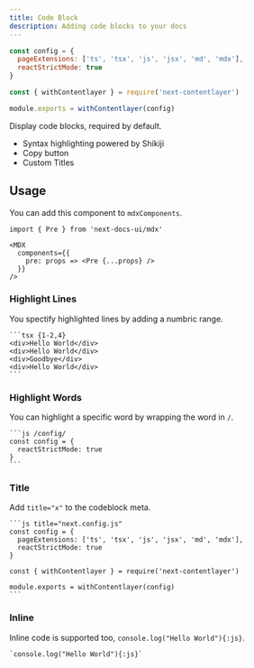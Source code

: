 ```yaml
---
title: Code Block
description: Adding code blocks to your docs
---
```


<Wrapper>
<div className="bg-background rounded-lg prose-no-margin">

```js title="next.config.js" {10} /config/
const config = {
  pageExtensions: ['ts', 'tsx', 'js', 'jsx', 'md', 'mdx'],
  reactStrictMode: true
}

const { withContentlayer } = require('next-contentlayer')

module.exports = withContentlayer(config)
```

</div>
</Wrapper>

Display code blocks, required by default.

- Syntax highlighting powered by Shikiji
- Copy button
- Custom Titles

## Usage

You can add this component to `mdxComponents`.

```mdx {5}
import { Pre } from 'next-docs-ui/mdx'

<MDX
  components={{
    pre: props => <Pre {...props} />
  }}
/>
```

### Highlight Lines

You spectify highlighted lines by adding a numbric range.

````mdx
```tsx {1-2,4}
<div>Hello World</div>
<div>Hello World</div>
<div>Goodbye</div>
<div>Hello World</div>
```
````

### Highlight Words

You can highlight a specific word by wrapping the word in `/`.

````mdx
```js /config/
const config = {
  reactStrictMode: true
}
```
````

### Title

Add `title="x"` to the codeblock meta.

````mdx
```js title="next.config.js"
const config = {
  pageExtensions: ['ts', 'tsx', 'js', 'jsx', 'md', 'mdx'],
  reactStrictMode: true
}

const { withContentlayer } = require('next-contentlayer')

module.exports = withContentlayer(config)
```
````

### Inline

Inline code is supported too, `console.log("Hello World"){:js}`.

```mdx
`console.log("Hello World"){:js}`
```
